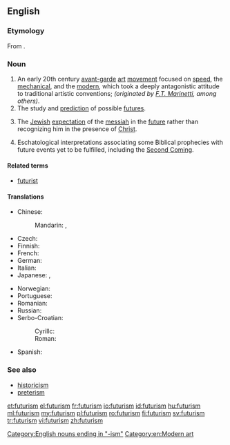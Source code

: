 ==English==
{{wikipedia}}

===Etymology===
From {{suffix|future|ism}}.

===Noun===
{{en-noun|~}}

# An early 20th century [[avant-garde]] [[art]] [[movement]] focused on [[speed]], the [[mechanical]], and the [[modern]], which took a deeply antagonistic attitude to traditional artistic conventions; ''(originated by [[Wikipedia:Filippo Tommaso Marinetti|F.T. Marinetti]], among others)''.
# The study and [[prediction]] of possible [[future]]s.
# {{context|Judaism|lang=en}} The [[Jewish]] [[expectation]] of the [[messiah]] in the [[future]] rather than recognizing him in the presence of [[Christ]].
# {{context|Christianity|lang=en}} Eschatological interpretations associating some Biblical prophecies with future events yet to be fulfilled, including the [[Second Coming]].

====Related terms====
* [[futurist]]

====Translations====
{{trans-top|art movement}}
* Chinese:
*: Mandarin: {{t|cmn|未來主義|sc=Hani}}, {{t|cmn|未来主义|tr=wèiláizhǔyì|sc=Hani}}
* Czech: {{t|cs|futurismus|m}}
* Finnish: {{t|fi|futurismi}}
* French: {{t+|fr|futurisme|m}}
* German: {{t|de|Futurismus|m}}
* Italian: {{t+|it|futurismo}}
* Japanese: {{t|ja|未来派|tr=みらいは, miraiha|sc=Jpan}}, {{t|ja|フューチャリズム|tr=fyūcharizumu|sc=Jpan}}
{{trans-mid}}
* Norwegian: {{t|no|futurisme|m}}
* Portuguese: {{t|pt|futurismo}}
* Romanian: {{t+|ro|futurism|n}}
* Russian: {{t+|ru|футури́зм|m|sc=Cyrl|tr=futurízm}}
* Serbo-Croatian:
*: Cyrillc: {{t|sh|футуризам|m}}
*: Roman: {{t+|sh|futurizam|m}}
* Spanish: {{t+|es|futurismo|m}}
{{trans-bottom}}

{{trans-see|study of possible futures|futurology}}

===See also===
* [[historicism]]
* [[preterism]]

[[Category:English nouns ending in "-ism"]]
[[Category:en:Modern art]]

[[et:futurism]]
[[el:futurism]]
[[fr:futurism]]
[[io:futurism]]
[[id:futurism]]
[[hu:futurism]]
[[ml:futurism]]
[[my:futurism]]
[[pl:futurism]]
[[ro:futurism]]
[[fi:futurism]]
[[sv:futurism]]
[[tr:futurism]]
[[vi:futurism]]
[[zh:futurism]]